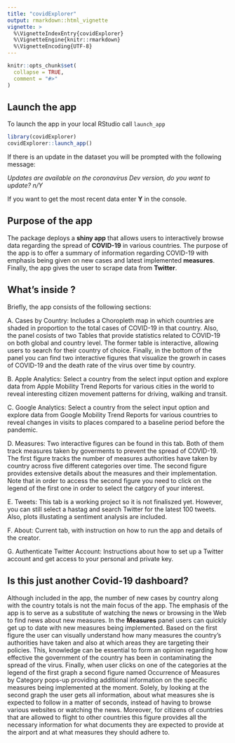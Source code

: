 ```yaml
---
title: "covidExplorer"
output: rmarkdown::html_vignette
vignette: >
  %\VignetteIndexEntry{covidExplorer}
  %\VignetteEngine{knitr::rmarkdown}
  %\VignetteEncoding{UTF-8}
---
```


```r
knitr::opts_chunk$set(
  collapse = TRUE,
  comment = "#>"
)
```

## Launch the app

To launch the app in your local RStudio call `launch_app`

```r
library(covidExplorer)
covidExplorer::launch_app()
```

If there is an update in the dataset you will be prompted with the following message:

_Updates are available on the coronavirus Dev version, do you want to update? n/Y_

If you want to get the most recent data enter __Y__ in the console. 

## Purpose of the app

The package deploys a __shiny app__ that allows users to interactively browse data regarding the spread of __COVID-19__ in various countries. The purpose of the app is to offer a summary of information regarding COVID-19 with emphasis being given on new cases and latest implemented __measures__. Finally, the app gives the user to scrape data from __Twitter__. 

## What's inside ?


Briefly, the app consists of the following sections:

A. Cases by Country: Includes a Choropleth map in which countries are shaded in proportion to the total cases of COVID-19 in that country. Also, the panel cosists of two Tables that provide statistics related to COVID-19 on both global and country level. The former table is interactive, allowing users to search for their country of choice. Finally, in the bottom of the panel you can find two interactive figures that visualize the growrh in cases of COVID-19 and the death rate of the virus over time by country. 

B. Apple Analytics: Select a country from the select input option and explore data from Apple Mobility Trend Reports for various cities in the world to reveal interesting citizen movement patterns for driving, walking and transit. 

C. Google Analytics: Select a country from the select input option and explore data from Google Mobility Trend Reports for various countries to reveal changes in visits to places compared to a baseline period before the pandemic.

D. Measures: Two interactive figures can be found in this tab. Both of them track measures taken by goverments to prevent the spread of COVID-19. The first figure tracks the number of measures authorities have taken by country across five different categories over time. The second figure provides extensive details about the measures and their implementation. Note that in order to access the second figure you need to click on the legend of the first one in order to select the catgory of your interest.

E. Tweets: This tab is a working project so it is not finaliszed yet. However, you can still select a hastag and search Twitter for the latest 100 tweets. Also, plots illustating a sentiment analysis are included. 

F. About: Current tab, with instruction on how to run the app and details of the creator.

G. Authenticate Twitter Account: Instructions about how to set up a Twitter account and get access to your personal and private key. 


## Is this just another Covid-19 dashboard?

Although included in the app, the number of new cases by country along with the country totals is not the main focus of the app. The emphasis of the app is to serve as a substitute of watching the news or browsing in the Web to find news about new measures. In the __Measures__ panel users can quickly get up to date with new measures being implemented. Based on the first figure the user can visually understand how many measures the country’s authorities have taken and also at which areas they are targeting their policies. This, knowledge can be essential to form an opinion regarding how effective the government of the country has been in contaminating the spread of the virus. Finally, when user clicks on one of the categories at the legend of the first graph a second figure named Occurrence of Measures by Category pops-up providing additional information on the specific measures being implemented at the moment. Solely, by looking at the second graph the user gets all information, about what measures she is expected to follow in a matter of seconds, instead of having to browse various websites or watching the news. Moreover, for citizens of countries that are allowed to flight to other countries this figure provides all the necessary information for what documents they are expected to provide at the airport and at what measures they should adhere to.








